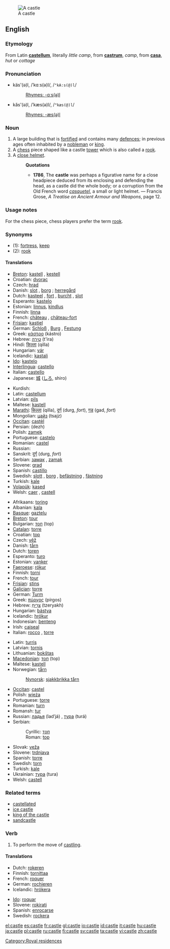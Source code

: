 [[Image:Burg Hohenzollern ak.jpg|thumb|A castle]]
==English==

===Etymology===
From Latin '''[[castellum]]''', literally ''little camp'', from '''[[castrum]]''', ''camp'', from '''[[casa]]''', ''hut'' or ''cottage''

===Pronunciation===
*käs'(ə)l, /ˈkɑːs(ə)l/, /<tt>"kA:s(@)l</tt>/
*:[[Rhymes:English:-ɑːs(ə)l|Rhymes: -ɑːs(ə)l]]
*kăs'(ə)l, /ˈkæs(ə)l/, /<tt>"kæs(@)l</tt>/
*:[[Rhymes:English:-æs(ə)l|Rhymes: -æs(ə)l]]

===Noun===
{{en-noun}}

# A large building that is [[fortified]] and contains many [[defence]]s; in previous ages often inhabited by a [[nobleman]] or [[king]].
# A [[chess]] piece shaped like a castle [[tower]] which is also called a [[rook]].
# A [[close helmet]].
#:'''Quotations'''
#:*'''1786''', The '''castle''' was perhaps a figurative name for a close headpiece deduced from its enclosing and defending the head, as a castle did the whole body; or a corruption from the Old French word ''[[casquetel]]'', a small or light helmet. &mdash; Francis Grose, ''A Treatise on Ancient Armour and Weapons'', page 12.
{{wikipedia}}

===Usage notes===
For the chess piece, chess players prefer the term [[rook]].

===Synonyms===
*(1): [[fortress]], [[keep]]
*(2): [[rook]]

====Translations====
{{rfc-level|Translations at L4+ not in L3 POS section}}
{{trans-top|fortified building}}
*[[Breton]]: [[kastell]] {{m}}, [[kestell]]
*Croatian: [[dvorac]] {{m}}
*Czech: [[hrad]] {{m}}
*Danish: [[slot]] {{n}}, [[borg]] {{c}}; [[herregård]] {{c}}
*Dutch: [[kasteel]] {{n}}, [[fort]] {{n}}, [[burcht]] {{f}}, [[slot]] {{n}}
*Esperanto: [[kastelo]]
*Estonian: [[linnus]], [[kindlus]]
*Finnish: [[linna]]
*French: [[château]] {{m}}, [[château-fort]] {{m}}
*[[Frisian]]: [[kastiel]]
*German: [[Schloß]] {{n}}, [[Burg]] {{f}}, [[Festung]] {{f}}
*Greek: [[κάστρο]] (kástro) {{n}}
*Hebrew: [[טירה]] (t'ira) {{f}}
*Hindi: [[किल्ला]] (qilla)
*Hungarian: [[vár]]
*Icelandic: [[kastali]] {{m}}
*[[Ido]]: [[kastelo]]
*[[Interlingua]]: [[castello]]
*Italian: [[castello]] {{m}}
*Japanese: [[城]] ([[しろ]], shiro)
{{trans-mid}}
*Kurdish: {{KUchar|[[قه‌ڵا]]}}
*Latin: [[castellum]] {{n}}
*Latvian: [[pils]] {{f}}
*Maltese: [[kastell]] {{m}}
*[[Marathi]]: [[किल्ला]] (qilla), [[दुर्ग]] (durg, ''fort''), [[गड]] (gad, ''fort'')
*Mongolian: [[цайз]] (tsajz) {{n}}
*[[Occitan]]: [[castèl]] {{m}}
*Persian: {{FAchar|[[دژ]]}} (dezh)
*Polish: [[zamek]] {{m}}
*Portuguese: [[castelo]] {{m}}
*Romanian: [[castel]] {{n}}
*Russian: {{RUchar|[[замок|за́мок]]}} {{f}}
*Sanskrit: [[दुर्ग]] (durg, ''fort'')
*Serbian: [[замaк]] {{m}}, [[zamak]] {{m}}
*Slovene: [[grad]] {{m}}
*Spanish: [[castillo]] {{m}}
*Swedish: [[slott]] {{n}}, [[borg]] {{c}}, [[befästning]] {{c}}, [[fästning]] {{c}}
*Turkish: [[kale]]
*[[Volapük]]: [[kased]]
*Welsh: [[caer]] {{f}}, [[castell]] {{m}}
{{trans-bottom}}

{{trans-top|chess piece}}
*Afrikaans: [[toring]]
*Albanian: [[kala]]
*[[Basque]]: [[gaztelu]]
*[[Breton]]: [[tour]] {{m}}
*Bulgarian: [[топ]] (top) {{m}}
*[[Catalan]]: [[torre]] {{f}}
*Croatian: [[top]] {{m}}
*Czech: [[věž]] {{f}}
*Danish: [[tårn]] {{n}}
*Dutch: [[toren]] {{m}}
*Esperanto: [[turo]]
*Estonian: [[vanker]]
*[[Faeroese]]: [[rókur]]
*Finnish: [[torni]]
*French: [[tour]] {{f}}
*[[Frisian]]: [[stins]]
*[[Galician]]: [[torre]] {{f}}
*German: [[Turm]] {{m}}
*Greek: [[πύργος]] (pírgos)
*Hebrew: [[צריח|צרִיחַ]] (tzeryakh) {{m}}
*Hungarian: [[bástya]]
*Icelandic: [[hrókur]] {{m}}
*Indonesian: [[benteng]]
*Irish: [[caiseal]]
*Italian: [[rocco]] {{m}}, [[torre#Italian|torre]] {{f}}
{{trans-mid}}
*Latin: [[turris]] {{f}}
*Latvian: [[tornis]] {{m}}
*Lithuanian: [[bokštas]]
*[[Macedonian]]: [[топ]] (top) {{m}}
*Maltese: [[kastell]] {{m}}
*Norwegian: [[tårn]]
*:[[Nynorsk]]: [[sjakkbrikka tårn]]
*[[Occitan]]: [[castel]] {{m}}
*Polish: [[wieża]] {{f}}
*Portuguese: [[torre]] {{f}}
*Romanian: [[turn]]
*Romansh: [[tur]]
*Russian: [[ладья]] (lad’já) {{f}}, [[тура]] (turá) {{f}}
*Serbian:
*:Cyrillic: [[топ]]
*:Roman: [[top]]
*Slovak: [[veža]] {{f}}
*Slovene: [[trdnjava]] {{f}}
*Spanish: [[torre#Spanish|torre]] {{f}}
*Swedish: [[torn#Swedish|torn]] {{n}}
*Turkish: [[kale#Turkish|kale]]
*Ukrainian: [[тура]] (tura) {{f}}
*Welsh: [[castell]] {{m}}
{{trans-bottom}}

===Related terms===
*[[castellated]]
*[[ice castle]]
*[[king of the castle]]
*[[sandcastle]]

===Verb===
{{en-verb|castl|ing}}

# {{chess}} To perform the move of [[castling]].

====Translations====
{{top}}
*Dutch: [[rokeren]]
*Finnish: [[tornittaa]]
*French: [[roquer]]
*German: [[rochieren]]
*Icelandic: [[hrókera]]
{{mid}}
*[[Ido]]: [[roquar]]
*Slovene: [[rokirati]]
*Spanish: [[enrocarse]]
*Swedish: [[rockera]]
{{bottom}}

[[Category:Royal residences]]

[[el:castle]]
[[es:castle]]
[[fr:castle]]
[[gl:castle]]
[[io:castle]]
[[id:castle]]
[[it:castle]]
[[hu:castle]]
[[ja:castle]]
[[pl:castle]]
[[ru:castle]]
[[fi:castle]]
[[sv:castle]]
[[ta:castle]]
[[vi:castle]]
[[zh:castle]]
